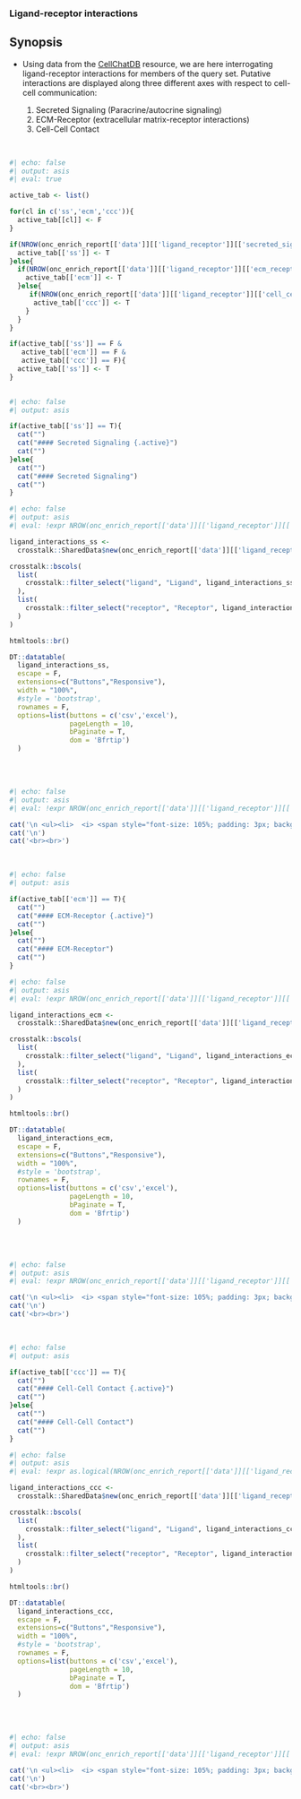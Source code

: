 ### Ligand-receptor interactions 

::: {.callout-note}
## Synopsis

* Using data from the [CellChatDB](http://www.cellchat.org/) resource, we are here interrogating ligand-receptor interactions for members of the query set. Putative interactions are displayed along three different axes with respect to cell-cell communication:

   1) Secreted Signaling (Paracrine/autocrine signaling)
   2) ECM-Receptor (extracellular matrix-receptor interactions)
   3) Cell-Cell Contact

:::

<br>

```r
#| echo: false
#| output: asis
#| eval: true

active_tab <- list()

for(cl in c('ss','ecm','ccc')){
  active_tab[[cl]] <- F
}

if(NROW(onc_enrich_report[['data']][['ligand_receptor']][['secreted_signaling']]) > 0){
  active_tab[['ss']] <- T
}else{
  if(NROW(onc_enrich_report[['data']][['ligand_receptor']][['ecm_receptor']]) > 0){
    active_tab[['ecm']] <- T
  }else{
     if(NROW(onc_enrich_report[['data']][['ligand_receptor']][['cell_cell_contact']]) > 0){
      active_tab[['ccc']] <- T
    }
  }
}

if(active_tab[['ss']] == F &
   active_tab[['ecm']] == F &
   active_tab[['ccc']] == F){
  active_tab[['ss']] <- T
}
  
```

::: {.panel-tabset}

```r
#| echo: false
#| output: asis

if(active_tab[['ss']] == T){
  cat("")
  cat("#### Secreted Signaling {.active}")
  cat("")
}else{
  cat("")
  cat("#### Secreted Signaling")
  cat("")
}
```

```r
#| echo: false
#| output: asis
#| eval: !expr NROW(onc_enrich_report[['data']][['ligand_receptor']][['secreted_signaling']]) > 0

ligand_interactions_ss <- 
  crosstalk::SharedData$new(onc_enrich_report[['data']][['ligand_receptor']][['secreted_signaling']])

crosstalk::bscols(
  list(
    crosstalk::filter_select("ligand", "Ligand", ligand_interactions_ss, ~ligand)
  ),
  list(
    crosstalk::filter_select("receptor", "Receptor", ligand_interactions_ss, ~receptor)
  )
)

htmltools::br()

DT::datatable(
  ligand_interactions_ss, 
  escape = F, 
  extensions=c("Buttons","Responsive"), 
  width = "100%",
  #style = 'bootstrap',
  rownames = F,
  options=list(buttons = c('csv','excel'),
               pageLength = 10,
               bPaginate = T,
               dom = 'Bfrtip')
  )


```
<br><br>


```r
#| echo: false
#| output: asis
#| eval: !expr NROW(onc_enrich_report[['data']][['ligand_receptor']][['secreted_signaling']]) == 0

cat('\n <ul><li>  <i> <span style="font-size: 105%; padding: 3px; background-color:#989898; color:white">&nbsp;&nbsp;<b>NO</b> pair of genes in the queryset are involved in ligand-receptor interactions (<b>CellChatDB - Secreted signalling</b>)&nbsp;&nbsp; </span></i></li></ul>',sep='\n')
cat('\n')
cat('<br><br>')

```

<br>

```r
#| echo: false
#| output: asis

if(active_tab[['ecm']] == T){
  cat("")
  cat("#### ECM-Receptor {.active}")
  cat("")
}else{
  cat("")
  cat("#### ECM-Receptor")
  cat("")
}
```


```r
#| echo: false
#| output: asis
#| eval: !expr NROW(onc_enrich_report[['data']][['ligand_receptor']][['ecm_receptor']]) > 0

ligand_interactions_ecm <- 
  crosstalk::SharedData$new(onc_enrich_report[['data']][['ligand_receptor']][['ecm_receptor']])

crosstalk::bscols(
  list(
    crosstalk::filter_select("ligand", "Ligand", ligand_interactions_ecm, ~ligand)
  ),
  list(
    crosstalk::filter_select("receptor", "Receptor", ligand_interactions_ecm, ~receptor)
  )
)

htmltools::br()

DT::datatable(
  ligand_interactions_ecm, 
  escape = F, 
  extensions=c("Buttons","Responsive"), 
  width = "100%",
  #style = 'bootstrap',
  rownames = F,
  options=list(buttons = c('csv','excel'),
               pageLength = 10,
               bPaginate = T,
               dom = 'Bfrtip')
  )


```
<br><br>


```r
#| echo: false
#| output: asis
#| eval: !expr NROW(onc_enrich_report[['data']][['ligand_receptor']][['ecm_receptor']]) == 0

cat('\n <ul><li>  <i> <span style="font-size: 105%; padding: 3px; background-color:#989898; color:white">&nbsp;&nbsp;<b>NO</b> pair of genes in the queryset are involved in ligand-receptor interactions (<b>CellChatDB - ECM Receptor</b>)&nbsp;&nbsp; </span></i></li></ul>',sep='\n')
cat('\n')
cat('<br><br>')

```

<br>

```r
#| echo: false
#| output: asis

if(active_tab[['ccc']] == T){
  cat("")
  cat("#### Cell-Cell Contact {.active}")
  cat("")
}else{
  cat("")
  cat("#### Cell-Cell Contact")
  cat("")
}
```

```r
#| echo: false
#| output: asis
#| eval: !expr as.logical(NROW(onc_enrich_report[['data']][['ligand_receptor']][['cell_cell_contact']]) > 0) == TRUE

ligand_interactions_ccc <- 
  crosstalk::SharedData$new(onc_enrich_report[['data']][['ligand_receptor']][['cell_cell_contact']])

crosstalk::bscols(
  list(
    crosstalk::filter_select("ligand", "Ligand", ligand_interactions_ccc, ~ligand)
  ),
  list(
    crosstalk::filter_select("receptor", "Receptor", ligand_interactions_ccc, ~receptor)
  )
)

htmltools::br()

DT::datatable(
  ligand_interactions_ccc, 
  escape = F, 
  extensions=c("Buttons","Responsive"), 
  width = "100%",
  #style = 'bootstrap',
  rownames = F,
  options=list(buttons = c('csv','excel'),
               pageLength = 10,
               bPaginate = T,
               dom = 'Bfrtip')
  )


```
<br><br>


```r
#| echo: false
#| output: asis
#| eval: !expr NROW(onc_enrich_report[['data']][['ligand_receptor']][['cell_cell_contact']]) == 0

cat('\n <ul><li>  <i> <span style="font-size: 105%; padding: 3px; background-color:#989898; color:white">&nbsp;&nbsp;<b>NO</b> pair of genes in the queryset are involved in ligand-receptor interactions (<b>CellChatDB - Cell-Cell Contact</b>)&nbsp;&nbsp; </span></i></li></ul>',sep='\n')
cat('\n')
cat('<br><br>')

```

<br>

:::
